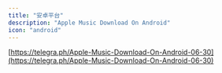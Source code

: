 ```yaml
---
title: "安卓平台"
description: "Apple Music Download On Android"
icon: "android"
---
```


[https://telegra.ph/Apple-Music-Download-On-Android-06-30](https://telegra.ph/Apple-Music-Download-On-Android-06-30)
